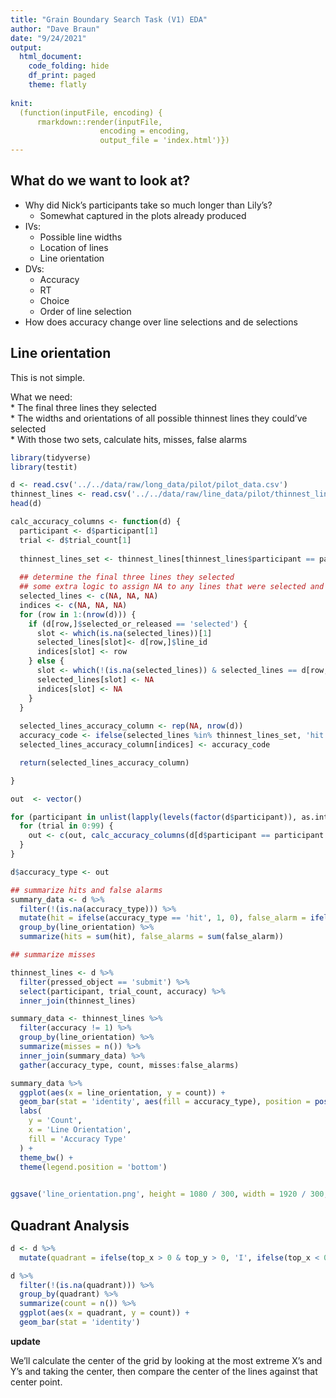 ```yaml
---
title: "Grain Boundary Search Task (V1) EDA"
author: "Dave Braun"
date: "9/24/2021"
output: 
  html_document:
    code_folding: hide
    df_print: paged
    theme: flatly
    
knit:
  (function(inputFile, encoding) {
      rmarkdown::render(inputFile,
                    encoding = encoding,
                    output_file = 'index.html')})
---
```



## What do we want to look at?

* Why did Nick's participants take so much longer than Lily's?  
  * Somewhat captured in the plots already produced  
* IVs:  
  * Possible line widths  
  * Location of lines  
  * Line orientation
* DVs:  
  * Accuracy  
  * RT  
  * Choice  
  * Order of line selection  
* How does accuracy change over line selections and de selections

## Line orientation
This is not simple.

What we need:  
* The final three lines they selected  
* The widths and orientations of all possible thinnest lines they could've selected  
* With those two sets, calculate hits, misses, false alarms
  
```r
library(tidyverse)
library(testit)
```

  
  
```r
d <- read.csv('../../data/raw/long_data/pilot/pilot_data.csv')
thinnest_lines <- read.csv('../../data/raw/line_data/pilot/thinnest_lines.csv')
head(d)
```

  
```r
calc_accuracy_columns <- function(d) {
  participant <- d$participant[1]
  trial <- d$trial_count[1]
  
  thinnest_lines_set <- thinnest_lines[thinnest_lines$participant == participant & thinnest_lines$trial_count == trial,]$line_id
  
  ## determine the final three lines they selected
  ## some extra logic to assign NA to any lines that were selected and later released
  selected_lines <- c(NA, NA, NA)
  indices <- c(NA, NA, NA)
  for (row in 1:(nrow(d))) {
    if (d[row,]$selected_or_released == 'selected') {
      slot <- which(is.na(selected_lines))[1]
      selected_lines[slot]<- d[row,]$line_id
      indices[slot] <- row
    } else {
      slot <- which(!(is.na(selected_lines)) & selected_lines == d[row,]$line_id)
      selected_lines[slot] <- NA
      indices[slot] <- NA
    }
  }
  
  selected_lines_accuracy_column <- rep(NA, nrow(d))
  accuracy_code <- ifelse(selected_lines %in% thinnest_lines_set, 'hit', 'false_alarm')
  selected_lines_accuracy_column[indices] <- accuracy_code

  return(selected_lines_accuracy_column)

}

out  <- vector()

for (participant in unlist(lapply(levels(factor(d$participant)), as.integer))) {
  for (trial in 0:99) {
    out <- c(out, calc_accuracy_columns(d[d$participant == participant & d$trial_count == trial,]))
  }
}

d$accuracy_type <- out


```
  

```r
## summarize hits and false alarms
summary_data <- d %>% 
  filter(!(is.na(accuracy_type))) %>% 
  mutate(hit = ifelse(accuracy_type == 'hit', 1, 0), false_alarm = ifelse(accuracy_type == 'false_alarm', 1, 0)) %>% 
  group_by(line_orientation) %>% 
  summarize(hits = sum(hit), false_alarms = sum(false_alarm))
```



  
```r
## summarize misses

thinnest_lines <- d %>% 
  filter(pressed_object == 'submit') %>% 
  select(participant, trial_count, accuracy) %>% 
  inner_join(thinnest_lines)

summary_data <- thinnest_lines %>% 
  filter(accuracy != 1) %>% 
  group_by(line_orientation) %>% 
  summarize(misses = n()) %>% 
  inner_join(summary_data) %>% 
  gather(accuracy_type, count, misses:false_alarms) 

summary_data %>% 
  ggplot(aes(x = line_orientation, y = count)) +
  geom_bar(stat = 'identity', aes(fill = accuracy_type), position = position_dodge(width = .9)) +
  labs(
    y = 'Count',
    x = 'Line Orientation',
    fill = 'Accuracy Type'
  ) + 
  theme_bw() + 
  theme(legend.position = 'bottom')
  
```
  
```r
ggsave('line_orientation.png', height = 1080 / 300, width = 1920 / 300, units = 'in', dpi = 300)
```
  
  
  
  
## Quadrant Analysis

```r
d <- d %>% 
  mutate(quadrant = ifelse(top_x > 0 & top_y > 0, 'I', ifelse(top_x < 0 & top_y > 0, 'II', ifelse(top_x < 0 & top_y < 0, 'III', ifelse(top_x > 0 & top_y < 0, 'IV', '')))))
```

  
```r
d %>% 
  filter(!(is.na(quadrant))) %>% 
  group_by(quadrant) %>% 
  summarize(count = n()) %>% 
  ggplot(aes(x = quadrant, y = count)) +
  geom_bar(stat = 'identity')
```
  
  
**update**

We'll calculate the center of the grid by looking at the most extreme X's and Y's and taking the center, then compare the center of the lines against that center point.
  
  
  
  
  
  
  
  
  
  
  
  
  
  